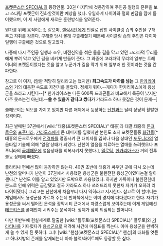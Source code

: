 [[포켓몬스터 SPECIAL]]의 등장인물.
30권 마지막에 첫등장하여 주인공 일행의 훈련을 보고 스타팅 포켓몬이 진화할것이란 예상을 했다.
유일하게 다이아와 펄의 만담을 맘에 들어했으며, 이 세 사람에게 새로운 훈련방식을 알려준다.

뭔가를 위해 움직이는것 같으며, [[갤럭시단]]에게 인질로 잡힌 사이클링 숍의 주인을 구해주고 자취를 감춘다. 구해줄 당시 몰래 구출해줬기 때문에 사이클링 숍의 주인은 다이아 일행이 구출해준 것으로 알고있다.

나중에 다시 주인공 일행과 조우, 비전신약을 섞은 물을 길을 막고 있던 고라파덕 무리들에게 뿌려 막고 있던 길을 비키게 만들어 준다. 그 와중에 고라파덕 무리의 일부는 트레이너의 포켓몬이었다는 것을 알고 누군가가 길을 막기 위해 일부러 한 짓이라는 것을 간파한다.

참고로 이 여자, (암만 적당히 달리라고는 했지만) '''최고속도가 마하를 넘는''' 그 [[한카리아스]]와 거의 대등한 속도로 자전거를 몰았다. 정체가 뭐야.--게다가 한카리아스에게 용성군을 쓰라고 시킨다--[* 한카리아스는 다른 600족 드래곤들과 비교해서 특공이 낮지만 아주 못쓰는건 아닌데.--'''쓸 수 있을거 같다고 썼다가''' 갸라도스 하나 못잡은 것이 문제--]

쿨해보이는 외모를 가지고 있지만 다른 매체에서 등장하는 [[난천]]과는 달리 상당히 활발한 성격이다.

최근 발매된 37권에서 [wiki:"태홍(포켓몬스터 SPECIAL)" 태홍]과 대결.태홍의 [[돈크로우]]와 [[포푸니라]], [[갸라도스]]에게 큰 대미지를 입혔지만 본인도 소지 포켓몬들중 [[화강돌]][* 태홍의 돈크로우에게 [[전격파]]를 명중시켜 큰 대미지를 입히나 다음 상대인 [[포푸니라]]의 얼음타입 기술에 의해 '얼음'상태가 되었다. 난천이 얼음을 치료하는 열매를 쓰려햇으나 포푸니라의 [[금제]]때문에 얼음상태를 회복시키지 못했다.], [[밀로틱]], [[한카리아스]]가 거의 전투불능 상태에 빠졌다.

플라티나 편에선 많이 등장하진 않는다. 40권 초반에 태홍과 싸우던 곳에 다시 오는데 난천의 할머니가 난천이 37권에서 사용했던 용성군은 불완전한 용성군이였다는걸 알아챈다.[* 난천도 이를 알고 있었지만 도박으로 사용했었다. 하지만 가뜩이나 불완전한데 분노로 인해 위력은 급감됐고 결국 갸라도스 하나 쓰러뜨리지 못한채 자기가 오히려 리타이어됐다.] 그리고는 난천에게 처음부터 다시 익히라고 지시한다. 참고로 이 할머니는 게임에서도 용성군을 가르쳐 주는데 만화책에서는 이미 경지에 다다랐다고 한다. 자기가 용성군을 써서 떨어진 운석을 장막시티 근처에서 자랑스럽게 보여주는데 이게 게임에선 [[테오키스]]를 폼체인지 시켜주는 운석이다. 정체가 심히 의심되는 할머니다.

다만 후반부에 현실세계로 탈출한 [wiki:"플루토(포켓몬스터 SPECIAL)" 플루토]와 [[기라티나]]를 기다렸다가 [[용성군]]으로 저격해 사건에 마침표를 찍는다. 아마 용성군을 완벽하게 쓸 수 있게 된 듯하다. 그후 [wiki:"핸섬(포켓몬스터 SPECIAL)" 핸섬]의 대화를 엿듣고 하나지방의 존재를 알게되는데 아마 블랙/화이트에도 등장할 듯 싶다.
